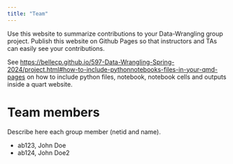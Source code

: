 ```yaml
---
title: "Team"
---
```


Use this website to summarize contributions to your Data-Wrangling group project. Publish this website on Github Pages so that instructors and TAs can easily see your contributions.

See <https://bellecp.github.io/597-Data-Wrangling-Spring-2024/project.html#how-to-include-pythonnotebooks-files-in-your-qmd-pages> on how to include python files, notebook, notebook cells and outputs inside a quart website.

# Team members

Describe here each group member (netid and name).

- ab123, John Doe
- ab124, John Doe2
